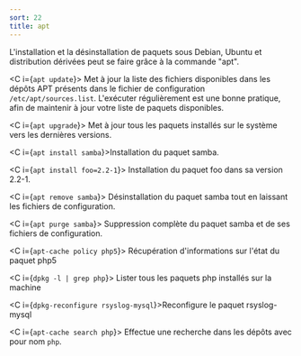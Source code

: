 ```yaml
---
sort: 22
title: apt
---
```


L'installation et la désinstallation de paquets sous Debian, Ubuntu et distribution dérivées peut se faire grâce à la commande "apt".

<C i={`apt update`}>
  Met à jour la liste des fichiers disponibles dans les dépôts APT présents dans
  le fichier de configuration `/etc/apt/sources.list`. L'exécuter régulièrement
  est une bonne pratique, afin de maintenir à jour votre liste de paquets
  disponibles.
</C>

<C i={`apt upgrade`}>
  Met à jour tous les paquets installés sur le système vers les dernières
  versions.
</C>

<C i={`apt install samba`}>Installation du paquet samba.</C>

<C i={`apt install foo=2.2-1`}>
  Installation du paquet foo dans sa version 2.2-1.
</C>

<C i={`apt remove samba`}>
  Désinstallation du paquet samba tout en laissant les fichiers de
  configuration.
</C>

<C i={`apt purge samba`}>
  Suppression complète du paquet samba et de ses fichiers de configuration.
</C>

<C i={`apt-cache policy php5`}>
  Récupération d'informations sur l'état du paquet php5
</C>

<C i={`dpkg -l | grep php`}>
  Lister tous les paquets php installés sur la machine
</C>

<C i={`dpkg-reconfigure rsyslog-mysql`}>Reconfigure le paquet rsyslog-mysql</C>

<C i={`apt-cache search php`}>
  Effectue une recherche dans les dépôts avec pour nom `php`.
</C>
